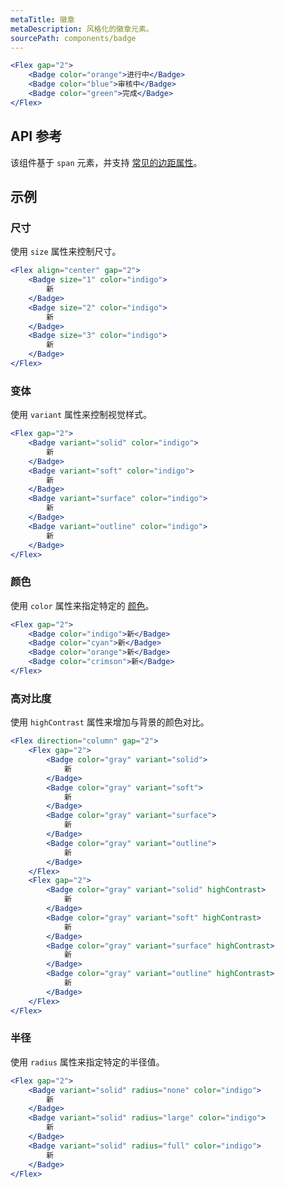 ```yaml
---
metaTitle: 徽章
metaDescription: 风格化的徽章元素。
sourcePath: components/badge
---
```


```jsx live=true
<Flex gap="2">
	<Badge color="orange">进行中</Badge>
	<Badge color="blue">审核中</Badge>
	<Badge color="green">完成</Badge>
</Flex>
```

## API 参考

该组件基于 `span` 元素，并支持 [常见的边距属性](/themes/docs/overview/layout#margin-props)。

<ThemesPropsTable defs="badgePropDefs" />

## 示例

### 尺寸

使用 `size` 属性来控制尺寸。

```jsx live=true
<Flex align="center" gap="2">
	<Badge size="1" color="indigo">
		新
	</Badge>
	<Badge size="2" color="indigo">
		新
	</Badge>
	<Badge size="3" color="indigo">
		新
	</Badge>
</Flex>
```

### 变体

使用 `variant` 属性来控制视觉样式。

```jsx live=true scroll=true
<Flex gap="2">
	<Badge variant="solid" color="indigo">
		新
	</Badge>
	<Badge variant="soft" color="indigo">
		新
	</Badge>
	<Badge variant="surface" color="indigo">
		新
	</Badge>
	<Badge variant="outline" color="indigo">
		新
	</Badge>
</Flex>
```

### 颜色

使用 `color` 属性来指定特定的 [颜色](/themes/docs/theme/color)。

```jsx live=true
<Flex gap="2">
	<Badge color="indigo">新</Badge>
	<Badge color="cyan">新</Badge>
	<Badge color="orange">新</Badge>
	<Badge color="crimson">新</Badge>
</Flex>
```

### 高对比度

使用 `highContrast` 属性来增加与背景的颜色对比。

```jsx live=true
<Flex direction="column" gap="2">
	<Flex gap="2">
		<Badge color="gray" variant="solid">
			新
		</Badge>
		<Badge color="gray" variant="soft">
			新
		</Badge>
		<Badge color="gray" variant="surface">
			新
		</Badge>
		<Badge color="gray" variant="outline">
			新
		</Badge>
	</Flex>
	<Flex gap="2">
		<Badge color="gray" variant="solid" highContrast>
			新
		</Badge>
		<Badge color="gray" variant="soft" highContrast>
			新
		</Badge>
		<Badge color="gray" variant="surface" highContrast>
			新
		</Badge>
		<Badge color="gray" variant="outline" highContrast>
			新
		</Badge>
	</Flex>
</Flex>
```

### 半径

使用 `radius` 属性来指定特定的半径值。

```jsx live=true scroll=true
<Flex gap="2">
	<Badge variant="solid" radius="none" color="indigo">
		新
	</Badge>
	<Badge variant="solid" radius="large" color="indigo">
		新
	</Badge>
	<Badge variant="solid" radius="full" color="indigo">
		新
	</Badge>
</Flex>
```